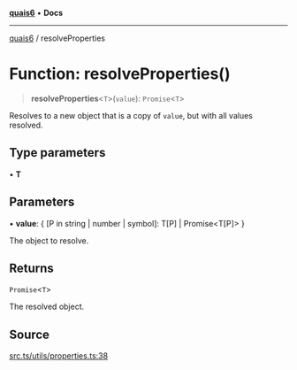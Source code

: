 [**quais6**](../README.md) • **Docs**

***

[quais6](../globals.md) / resolveProperties

# Function: resolveProperties()

> **resolveProperties**\<`T`\>(`value`): `Promise`\<`T`\>

Resolves to a new object that is a copy of `value`, but with all
 values resolved.

## Type parameters

• **T**

## Parameters

• **value**: \{ \[P in string \| number \| symbol\]: T\[P\] \| Promise\<T\[P\]\> \}

The object to resolve.

## Returns

`Promise`\<`T`\>

The resolved object.

## Source

[src.ts/utils/properties.ts:38](https://github.com/dominant-strategies/quais-6.js/blob/aca1855329c3946c627ab7f16ac5304cea7d20c5/src.ts/utils/properties.ts#L38)
